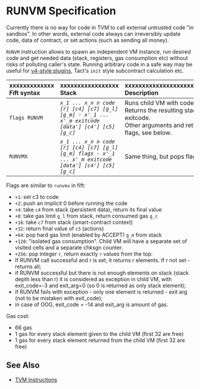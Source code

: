 
# RUNVM Specification
Currently there is no way for code in TVM to call external untrusted code "in sandbox". In other words, external code always can irreversibly update code, data of contract, or set actions (such as sending all money).

`RUNVM` instruction allows to spawn an independent VM instance, run desired code and get needed data (stack, registers, gas consumption etc) without risks of polluting caller's state. Running arbitrary code in a safe way may be useful for [v4-style plugins](/v3/documentation/smart-contracts/contracts-specs/wallet-contracts#wallet-v4), Tact's `init` style subcontract calculation etc.

| xxxxxxxxxxxxx<br/>Fift syntax | xxxxxxxxxxxxxxxxx<br/>Stack | xxxxxxxxxxxxxxxxxxxxxxxxxxxxxxxxxxxxxxxxxx<br/>Description                                                                                                                           |
|:-|:-|:-------------------------------------------------------------------------------------------------------------------------------------------------------------------------------------|
| `flags RUNVM` | _`x_1 ... x_n n code [r] [c4] [c7] [g_l] [g_m] - x'_1 ... x'_m exitcode [data'] [c4'] [c5] [g_c]`_ | Runs child VM with code `code` and stack `x_1...x_n`. Returns the resulting stack `x'_1...x'_m` and exitcode.<br/>Other arguments and return values are enabled by flags, see below. |
| `RUNVMX` | _`x_1 ... x_n n code [r] [c4] [c7] [g_l] [g_m] flags - x'_1 ... x'_m exitcode [data'] [c4'] [c5] [g_c]`_ | Same thing, but pops flags from stack.                                                                                                                                               |

Flags are similar to `runvmx` in fift:
- `+1`: set c3 to code
- `+2`: push an implicit 0 before running the code
- `+4`: take `c4` from stack (persistent data), return its final value
- `+8`: take gas limit `g_l` from stack, return consumed gas `g_c`
- `+16`: take `c7` from stack (smart-contract context)
- `+32`: return final value of `c5` (actions)
- `+64`: pop hard gas limit (enabled by ACCEPT) `g_m` from stack
- `+128`: "isolated gas consumption". Child VM will have a separate set of visited cells and a separate chksgn counter.
- `+256`: pop integer `r`, return exactly `r` values from the top:
- If RUNVM call successful and r is set, it returns r elements. If r not set - returns all;
- if RUNVM successful but there is not enough elements on stack (stack depth less than r) it is considered as exception in child VM, with exit_code=-3 and exit_arg=0 (so 0 is returned as only stack element);
- if RUNVM fails with exception - only one element is returned - exit arg (not to be mistaken with exit_code);
- in case of OOG, exit_code = -14 and exit_arg is amount of gas.

Gas cost:
- 66 gas
- 1 gas for every stack element given to the child VM (first 32 are free)
- 1 gas for every stack element returned from the child VM (first 32 are free)

## See Also

- [TVM Instructions](/v3/documentation/tvm/instructions)
